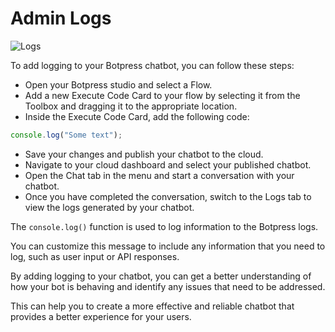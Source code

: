# Admin Logs

![Logs](/docs/content/chatbot-logs-cover.png)

To add logging to your Botpress chatbot, you can follow these steps:

- Open your Botpress studio and select a Flow.
- Add a new Execute Code Card to your flow by selecting it from the Toolbox and dragging it to the appropriate location.
- Inside the Execute Code Card, add the following code:

```typescript
console.log("Some text");
```

- Save your changes and publish your chatbot to the cloud.
- Navigate to your cloud dashboard and select your published chatbot.
- Open the Chat tab in the menu and start a conversation with your chatbot.
- Once you have completed the conversation, switch to the Logs tab to view the logs generated by your chatbot.

The `console.log()` function is used to log information to the Botpress logs.

You can customize this message to include any information that you need to log, such as user input or API responses.

By adding logging to your chatbot, you can get a better understanding of how your bot is behaving and identify any issues that need to be addressed.

This can help you to create a more effective and reliable chatbot that provides a better experience for your users.
